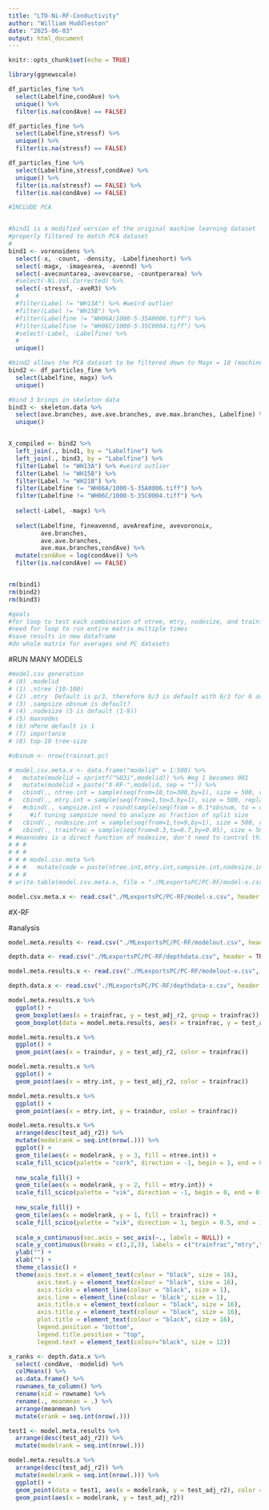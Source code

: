 ```yaml
---
title: "LTO-Ni-RF-Conductivity"
author: "William Huddleston"
date: "2025-06-03"
output: html_document
---
```


```r
knitr::opts_chunk$set(echo = TRUE)

library(ggnewscale)
```

```r
df_particles_fine %>% 
  select(Labelfine,condAve) %>% 
  unique() %>%
  filter(is.na(condAve) == FALSE)

df_particles_fine %>% 
  select(Labelfine,stressf) %>% 
  unique() %>%
  filter(is.na(stressf) == FALSE)

df_particles_fine %>% 
  select(Labelfine,stressf,condAve) %>% 
  unique() %>%
  filter(is.na(stressf) == FALSE) %>%
  filter(is.na(condAve) == FALSE)
```

```r
#INCLUDE PCA


#bind1 is a modified version of the original machine learning dataset
#properly filtered to match PCA dataset
#
bind1 <- voronoidens %>%
  select(-x, -count, -density, -Labelfineshort) %>%
  select(-magx, -imagearea, -avennd) %>%
  select(-avecountarea,-avevcoarse, -countperarea) %>%
  #select(-Ni.Vol.Corrected) %>%
  select(-stressf, -aveR3) %>%
  #
  #filter(Label != "WH13A") %>% #weird outlier
  #filter(Label != "WH15B") %>%
  #filter(Labelfine != "WH06A/1000-5-35A0006.tiff") %>%
  #filter(Labelfine != "WH06C/1000-5-35C0004.tiff") %>%
  #select(-Label, -Labelfine) %>%
  #
  unique()

#bind2 allows the PCA dataset to be filtered down to Magx = 10 (machine learning doesn't have Magx=5)
bind2 <- df_particles_fine %>%
  select(Labelfine, magx) %>%
  unique()

#bind 3 brings in skeleton data
bind3 <- skeleton.data %>%
  select(ave.branches, ave.ave.branches, ave.max.branches, Labelfine) %>%
  unique()


X_compiled <- bind2 %>%
  left_join(., bind1, by = "Labelfine") %>%
  left_join(., bind3, by = "Labelfine") %>%
  filter(Label != "WH13A") %>% #weird outlier
  filter(Label != "WH15B") %>%
  filter(Label != "WH21B") %>%
  filter(Labelfine != "WH06A/1000-5-35A0006.tiff") %>%
  filter(Labelfine != "WH06C/1000-5-35C0004.tiff") %>%
  
  select(-Label, -magx) %>%
  
  select(Labelfine, fineavennd, aveAreafine, avevoronoix, 
         ave.branches, 
         ave.ave.branches,
         ave.max.branches,condAve) %>%
  mutate(condAve = log(condAve)) %>%
  filter(is.na(condAve) == FALSE)


rm(bind1)
rm(bind2)
rm(bind3)
```




```r
#goals
#for loop to test each combination of ntree, mtry, nodesize, and trainfract
#need for loop to run entire matrix multiple times
#save results in new dataframe
#do whole matrix for averages and PC datasets
```



#RUN MANY MODELS

```r
#model.csv generation
# (0) .modelid
# (1) .ntree (10-100)
# (2) .mtry  Default is p/3, therefore 6/3 is default with 6/3 for 6 average (X) variables, (1-3)
# (3) .sampsize obsnum is default?
# (4) .nodesize (5 is default (1-9))
# (5) maxnodes
# (6) nPerm default is 1
# (7) importance
# (8) top-10 tree-size

#obsnum <- nrow(trainset.pc)

# model.csv.meta.x <- data.frame("modelid" = 1:500) %>%
#   mutate(modelid = sprintf("%03i",modelid)) %>% #eg 1 becomes 001
#   mutate(modelid = paste("X-RF-",modelid, sep = "")) %>%
#   cbind(., ntree.int = sample(seq(from=10,to=300,by=1), size = 500, replace = T)) %>%
#   cbind(., mtry.int = sample(seq(from=1,to=3,by=1), size = 500, replace = T)) %>%
#   #cbind(., sampsize.int = round(sample(seq(from = 0.1*obsnum, to = obsnum, by = 1), size = 700, replace = T))) %>% #NEED TO MOVE THIS AFTER SPLIT
#     #if tuning sampsize need to analyze as fraction of split size
#   cbind(., nodesize.int = sample(seq(from=1,to=9,by=1), size = 500, replace = T)) %>%
#   cbind(., trainfrac = sample(seq(from=0.3,to=0.7,by=0.05), size = 500, replace = T))
# #maxnodes is a direct function of nodesize, don't need to control this value
# # #   
# # # 
# # # model.csv.meta %>%
# # #   mutate(code = paste(ntree.int,mtry.int,sampsize.int,nodesize.int, sep = "-")) %>% select(code) %>% unique(.)
# # # 
# write.table(model.csv.meta.x, file = "./MLexportsPC/PC-RF/model-x.csv", row.names = FALSE, sep = ",")

model.csv.meta.x <- read.csv("./MLexportsPC/PC-RF/model-x.csv", header = TRUE)
```


#X-RF

<!--
```r
#model runs
depth.data.x <- data.frame()
model.meta.results.x <- data.frame()
#i <- 3 #testing

for (i in 1:500){
  
  #PERFORM SPLIT HERE
  split.x <- createDataPartition(X_compiled$condAve, p = model.csv.meta.x$trainfrac[i], times = 1)

  trainset.x <- X_compiled[as.vector(split.x[[1]]),]
  testset.x <- X_compiled[-as.vector(split.x[[1]]),]
  
  rm(split.x)
  
  #pull Labelfine to recombine with model results later
  trainset.x.labels <- trainset.x %>% select(Labelfine) 
  testset.x.labels <- testset.x %>% select(Labelfine)
  
  #remove Labelfine
  trainset.x <- select(trainset.x, -Labelfine)
  testset.x <- select(testset.x, -Labelfine)
  
  #scale features
  trainset.x <- as.data.frame(scale(trainset.x))
  testset.x <- as.data.frame(scale(testset.x))

  
  
  s=Sys.time()
  rfmodel.x <- trainset.x %>%
    #select(-Ni.Vol.Corrected, -Temp, -hrs) %>%
    randomForest(x = ., y = trainset.x$condAve, 
                 ntree = model.csv.meta.x$ntree.int[i],
                 mtry = model.csv.meta.x$mtry.int[i],
                 #sampsize = model.csv.meta$sampsize.int[i],
                 nodesize = model.csv.meta.x$nodesize.int[i],
                 )
  traindur = Sys.time()-s #store training time for each model
  rm(s)

  rf_rmse = round(sqrt(last(rfmodel.x$mse)),2) #store rmse for each model
  
  
  #filename <- paste("./MLexportsPC/PC-RF-",i,".Rdata", sep = "")
  #save(rfmodel.x, file = filename)
  
  
  
  
  rfresults.x <- predict(rfmodel.x, testset.x) %>%
    as.data.frame() %>%
    cbind(as.data.frame(testset.x$condAve),testset.x.labels) %>%
    mutate(partition = "test")
  
  colnames(rfresults.x)[1] <- "prediction"
  colnames(rfresults.x)[2] <- "actual"
  
  rflm.x <- lm(rfresults.x$prediction ~ rfresults.x$actual)
  
  test_adj_r2 <- round(summary(rflm.x)$adj.r.squared,3)
  
  
  
  rfresults.training.x <- predict(rfmodel.x, trainset.x) %>%
    as.data.frame() %>%
    cbind(as.data.frame(trainset.x$condAve), trainset.x.labels) %>%
    mutate(partition = "train")
  
  colnames(rfresults.training.x)[1] <- "prediction"
  colnames(rfresults.training.x)[2] <- "actual"
  
  rflm.training.x <- lm(rfresults.training.x$prediction ~ rfresults.training.x$actual)
  
  train_adj_r2 <- round(summary(rflm.training.x)$adj.r.squared,3)
  
  #rfresults.out <- rbind(rfresults.x,rfresults.training.x)
  
  #filename <- paste("./MLexportsPC/PC-RF/",model.csv.meta.x[i,1],".csv", sep = "")
  
  #write.table(rfresults.out, file = filename, row.names = FALSE, sep = ",")
  
  
  deepdata.x <- min_depth_distribution(rfmodel.x) %>%
    group_by(variable) %>%
    summarise(count = n(), totaldepth = sum(minimal_depth)) %>%
    mutate(meandepth = totaldepth/count) %>%
    mutate(meandepth = round(meandepth,2)) %>%
    select(variable,meandepth) %>%
    pivot_wider(names_from = variable, values_from = meandepth) %>%
    mutate(modelid = model.csv.meta.x$modelid[i])
  
  depth.data.x <- depth.data.x %>%
    rbind(., deepdata.x)
  rm(deepdata.x)
  
  
  # temp1 <- treesize(rfmodel.pc) %>%
  #   sort(decreasing = T) %>%
  #   .[1:10] %>%
  #   paste(collapse = " ") %>%
  #   as.character() %>%
  #   as.data.frame() %>%
  #   rename(., treesize10 = .)
  
  # temp2 <- importance(rfmodel.pc) %>%
  #   as.data.frame() %>%
  #   rownames_to_column() %>%
  #   filter(rowname != "condAve") %>%
  #   mutate(IncNodePurity = round(IncNodePurity, 2)) %>%
  #   pull(IncNodePurity) %>%
  #   paste(collapse = " ") %>%
  #   as.data.frame() %>%
  #   rename(., Importance24 = .)
  
  # model.meta.results <- cbind(model.csv.meta.x[i,1], temp2, temp1) %>%
  #   rename(modelid = "model.csv.meta.x[i, 1]") %>%
  #   rbind(model.meta.results, .)
  
  model.meta.results.x <- model.csv.meta.x[i,] %>%
    select(modelid) %>%
    cbind(traindur, rf_rmse,train_adj_r2, test_adj_r2) %>%
    rbind(model.meta.results.x, .)
  
  #rm(temp1)
  #rm(temp2)
  print(i)
}


model.meta.results.x <- model.csv.meta.x %>%
  #mutate(maxnodes.int = NA) %>%
  #mutate(nPerm.int = NA) %>%
  left_join(., model.meta.results.x, by = "modelid") #%>%
```

```r
write.table(model.meta.results.x, file = "./MLexportsPC/PC-RF/modelout-x.csv", row.names = FALSE, sep = ",")

write.table(depth.data.x, file = "./MLexportsPC/PC-RF/depthdata-x.csv", row.names = FALSE, sep = ",")
```
-->

#analysis

```r
model.meta.results <- read.csv("./MLexportsPC/PC-RF/modelout.csv", header = TRUE)

depth.data <- read.csv("./MLexportsPC/PC-RF/depthdata.csv", header = TRUE)

model.meta.results.x <- read.csv("./MLexportsPC/PC-RF/modelout-x.csv", header = TRUE)

depth.data.x <- read.csv("./MLexportsPC/PC-RF/depthdata-x.csv", header = TRUE)
```



```r
model.meta.results.x %>%
  ggplot() +
  geom_boxplot(aes(x = trainfrac, y = test_adj_r2, group = trainfrac)) +
  geom_boxplot(data = model.meta.results, aes(x = trainfrac, y = test_adj_r2, group = trainfrac), color = "red")

model.meta.results.x %>%
  ggplot() +
  geom_point(aes(x = traindur, y = test_adj_r2, color = trainfrac))

model.meta.results.x %>%
  ggplot() +
  geom_point(aes(x = mtry.int, y = test_adj_r2, color = trainfrac))

model.meta.results.x %>%
  ggplot() +
  geom_point(aes(x = mtry.int, y = traindur, color = trainfrac))
```

```r
model.meta.results.x %>%
  arrange(desc(test_adj_r2)) %>%
  mutate(modelrank = seq.int(nrow(.))) %>%
  ggplot() +
  geom_tile(aes(x = modelrank, y = 3, fill = ntree.int)) +
  scale_fill_scico(palette = "cork", direction = -1, begin = 1, end = 0.5) +
  
  new_scale_fill() +
  geom_tile(aes(x = modelrank, y = 2, fill = mtry.int)) +
  scale_fill_scico(palette = "vik", direction = -1, begin = 0, end = 0.5) +
  
  new_scale_fill() +
  geom_tile(aes(x = modelrank, y = 1, fill = trainfrac)) +
  scale_fill_scico(palette = "vik", direction = 1, begin = 0.5, end = 1) +
  
  scale_x_continuous(sec.axis = sec_axis(~., labels = NULL)) +
  scale_y_continuous(breaks = c(1,2,3), labels = c("trainfrac","mtry","ntree"), sec.axis = sec_axis(~., labels = NULL)) +
  ylab("") +
  xlab("") +
  theme_classic() +
  theme(axis.text.x = element_text(colour = "black", size = 16),
        axis.text.y = element_text(colour = "black", size = 16),
        axis.ticks = element_line(colour = "black", size = 1),
        axis.line = element_line(colour = 'black', size = 1),
        axis.title.x = element_text(colour = "black", size = 16),
        axis.title.y = element_text(colour = "black", size = 16),
        plot.title = element_text(colour = "black", size = 16),
        legend.position = "bottom",
        legend.title.position = "top",
        legend.text = element_text(colour="black", size = 12))
```


```r
x_ranks <- depth.data.x %>%
  select(-condAve, -modelid) %>%
  colMeans() %>%
  as.data.frame() %>%
  rownames_to_column() %>%
  rename(xid = rowname) %>%
  rename(., meanmean = .) %>%
  arrange(meanmean) %>%
  mutate(xrank = seq.int(nrow(.)))


```

<!--

```r
depth.data %>%
  left_join(model.meta.results, by = "modelid") %>%
  arrange(desc(test_adj_r2)) %>%
  mutate(modelrank = seq.int(nrow(.))) %>%
  ggplot() +
  
  geom_tile(aes(x = modelrank, y = 13, fill = nnd_pc1)) +
  geom_tile(aes(x = modelrank, y = 10, fill = nnd_pc2)) +
  geom_tile(aes(x = modelrank, y = 21, fill = nnd_pc3)) +
  geom_tile(aes(x = modelrank, y = 7, fill = nnd_pc4)) +
  
  geom_tile(aes(x = modelrank, y = 3, fill = vrn_pc1)) +
  geom_tile(aes(x = modelrank, y = 6, fill = vrn_pc2)) +
  geom_tile(aes(x = modelrank, y = 16, fill = vrn_pc3)) +
  geom_tile(aes(x = modelrank, y = 11, fill = vrn_pc4)) +
  
  geom_tile(aes(x = modelrank, y = 1, fill = r3d_pc1)) +
  geom_tile(aes(x = modelrank, y = 12, fill = r3d_pc2)) +
  geom_tile(aes(x = modelrank, y = 5, fill = r3d_pc3)) +
  geom_tile(aes(x = modelrank, y = 9, fill = r3d_pc4)) +
  
  geom_tile(aes(x = modelrank, y = 2, fill = skel_br_pc1)) +
  geom_tile(aes(x = modelrank, y = 18, fill = skel_br_pc2)) +
  geom_tile(aes(x = modelrank, y = 8, fill = skel_br_pc3)) +
  geom_tile(aes(x = modelrank, y = 20, fill = skel_br_pc4)) +

  geom_tile(aes(x = modelrank, y = 15, fill = skel_avbr_pc1)) +
  geom_tile(aes(x = modelrank, y = 14, fill = skel_avbr_pc2)) +
  geom_tile(aes(x = modelrank, y = 22, fill = skel_avbr_pc3)) +
  geom_tile(aes(x = modelrank, y = 23, fill = skel_avbr_pc4)) +
  
  geom_tile(aes(x = modelrank, y = 17, fill = skel_mxbr_pc1)) +
  geom_tile(aes(x = modelrank, y = 4, fill = skel_mxbr_pc2)) +
  geom_tile(aes(x = modelrank, y = 19, fill = skel_mxbr_pc3)) +
  geom_tile(aes(x = modelrank, y = 24, fill = skel_mxbr_pc4)) +
  
  scale_fill_scico(palette = "batlow", direction = -1, begin = 0, end = 1) +
  scale_x_continuous(sec.axis = sec_axis(~., labels = NULL)) +
  scale_y_reverse(breaks = c(1:24), labels = pc_ranks %>% select(pcid) %>% pull(),
                     sec.axis = sec_axis(~., breaks = c(1:24), labels = NULL)) +
  ylab("") +
  xlab("") +
  guides(fill = guide_colorbar(reverse = T, title = "mean depth", 
                               #override.aes = list(size=4), 
                               title.theme = element_text(colour = "black",
                                                          #face = "bold",
                                                          size = 12))) +
  guides(fill = "none") +
  new_scale_fill() +
  geom_tile(aes(x = modelrank, y = 26, fill = ntree.int)) +
  scale_fill_scico(palette = "cork", direction = -1, begin = 1, end = 0.5) +
  guides(fill = "none") +
  new_scale_fill() +
  geom_tile(aes(x = modelrank, y = 27, fill = mtry.int)) +
  scale_fill_scico(palette = "vik", direction = -1, begin = 0, end = 0.5) +
  guides(fill = "none") +
  new_scale_fill() +
  geom_tile(aes(x = modelrank, y = 28, fill = trainfrac)) +
  scale_fill_scico(palette = "vik", direction = 1, begin = 0.5, end = 1) +
  
  guides(fill = "none") +
  
  theme_classic() +
  theme(axis.text.x = element_text(colour = "black", size = 14),
        axis.text.y = element_text(colour = "black", size = 14),
        axis.ticks = element_line(colour = "black", size = 1),
        axis.line = element_line(colour = 'black', size = 1),
        axis.title.x = element_text(colour = "black", size = 14),
        axis.title.y = element_text(colour = "black", size = 14),
        plot.title = element_text(colour = "black", size = 14),
        legend.position = "bottom",
        legend.title.position = "top",
        legend.text = element_text(colour="black", size = 12))
```


```r

depth.data %>%
  left_join(model.meta.results, by = "modelid") %>%
  arrange(desc(test_adj_r2)) %>%
  mutate(modelrank = seq.int(nrow(.))) %>%
  ggplot() +
  
  geom_tile(aes(x = modelrank, y = 13, fill = nnd_pc1)) +
  geom_tile(aes(x = modelrank, y = 10, fill = nnd_pc2)) +
  geom_tile(aes(x = modelrank, y = 21, fill = nnd_pc3)) +
  geom_tile(aes(x = modelrank, y = 7, fill = nnd_pc4)) +
  
  geom_tile(aes(x = modelrank, y = 3, fill = vrn_pc1)) +
  geom_tile(aes(x = modelrank, y = 6, fill = vrn_pc2)) +
  geom_tile(aes(x = modelrank, y = 16, fill = vrn_pc3)) +
  geom_tile(aes(x = modelrank, y = 11, fill = vrn_pc4)) +
  
  geom_tile(aes(x = modelrank, y = 1, fill = r3d_pc1)) +
  geom_tile(aes(x = modelrank, y = 12, fill = r3d_pc2)) +
  geom_tile(aes(x = modelrank, y = 5, fill = r3d_pc3)) +
  geom_tile(aes(x = modelrank, y = 9, fill = r3d_pc4)) +
  
  geom_tile(aes(x = modelrank, y = 2, fill = skel_br_pc1)) +
  geom_tile(aes(x = modelrank, y = 18, fill = skel_br_pc2)) +
  geom_tile(aes(x = modelrank, y = 8, fill = skel_br_pc3)) +
  geom_tile(aes(x = modelrank, y = 20, fill = skel_br_pc4)) +

  geom_tile(aes(x = modelrank, y = 15, fill = skel_avbr_pc1)) +
  geom_tile(aes(x = modelrank, y = 14, fill = skel_avbr_pc2)) +
  geom_tile(aes(x = modelrank, y = 22, fill = skel_avbr_pc3)) +
  geom_tile(aes(x = modelrank, y = 23, fill = skel_avbr_pc4)) +
  
  geom_tile(aes(x = modelrank, y = 17, fill = skel_mxbr_pc1)) +
  geom_tile(aes(x = modelrank, y = 4, fill = skel_mxbr_pc2)) +
  geom_tile(aes(x = modelrank, y = 19, fill = skel_mxbr_pc3)) +
  geom_tile(aes(x = modelrank, y = 24, fill = skel_mxbr_pc4)) +
  
  scale_fill_scico(palette = "batlow", direction = -1, begin = 0, end = 1) +
  scale_x_continuous(sec.axis = sec_axis(~., labels = NULL)) +
  scale_y_reverse(breaks = c(1:24), labels = pc_ranks %>% select(pcid) %>% pull(),
                     sec.axis = sec_axis(~., breaks = c(1:24), labels = NULL)) +
  ylab("") +
  xlab("") +
  guides(fill = guide_colorbar(reverse = T, title = "mean depth", 
                               #override.aes = list(size=4), 
                               title.theme = element_text(colour = "black",
                                                          #face = "bold",
                                                          size = 12))) +
  theme_classic() +
  theme(axis.text.x = element_text(colour = "black", size = 14),
        axis.text.y = element_text(colour = "black", size = 14),
        axis.ticks = element_line(colour = "black", size = 1),
        axis.line = element_line(colour = 'black', size = 1),
        axis.title.x = element_text(colour = "black", size = 14),
        axis.title.y = element_text(colour = "black", size = 14),
        plot.title = element_text(colour = "black", size = 14),
        #legend.position = "bottom",
        legend.text = element_text(colour="black", size = 12))

```
--> 

```r
test1 <- model.meta.results %>%
  arrange(desc(test_adj_r2)) %>%
  mutate(modelrank = seq.int(nrow(.)))

model.meta.results.x %>%
  arrange(desc(test_adj_r2)) %>%
  mutate(modelrank = seq.int(nrow(.))) %>%
  ggplot() +
  geom_point(data = test1, aes(x = modelrank, y = test_adj_r2), color = "red") +
  geom_point(aes(x = modelrank, y = test_adj_r2))
```


